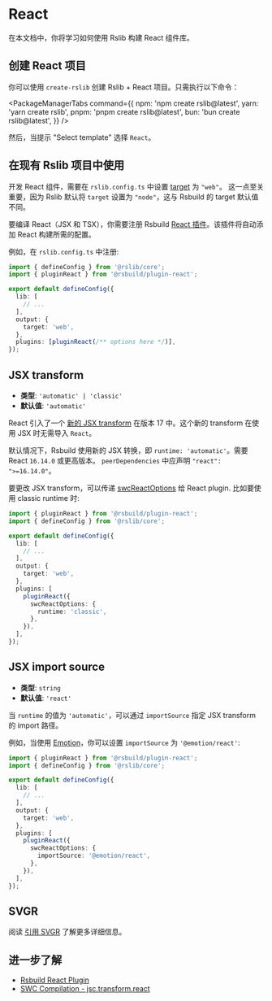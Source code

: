 # React

在本文档中，你将学习如何使用 Rslib 构建 React 组件库。

## 创建 React 项目

你可以使用 `create-rslib` 创建 Rslib + React 项目。只需执行以下命令：


<PackageManagerTabs
  command={{
    npm: 'npm create rslib@latest',
    yarn: 'yarn create rslib',
    pnpm: 'pnpm create rslib@latest',
    bun: 'bun create rslib@latest',
  }}
/>

然后，当提示 "Select template" 选择 `React`。

## 在现有 Rslib 项目中使用

开发 React 组件，需要在 `rslib.config.ts` 中设置 [target](/config/rsbuild/output#outputtarget) 为 `"web"`。 这一点至关重要，因为 Rslib 默认将 `target` 设置为 `"node"`，这与 Rsbuild 的 target 默认值不同。

要编译 React（JSX 和 TSX），你需要注册 Rsbuild [React 插件](https://rsbuild.dev/zh/plugins/list/plugin-react)。该插件将自动添加 React 构建所需的配置。

例如，在 `rslib.config.ts` 中注册:

```ts title="rslib.config.ts" {2,8-11}
import { defineConfig } from '@rslib/core';
import { pluginReact } from '@rsbuild/plugin-react';

export default defineConfig({
  lib: [
    // ...
  ],
  output: {
    target: 'web',
  },
  plugins: [pluginReact(/** options here */)],
});
```

## JSX transform

- **类型**: `'automatic' | 'classic'`
- **默认值**: `'automatic'`

React 引入了一个 [新的 JSX transform](https://legacy.reactjs.org/blog/2020/09/22/introducing-the-new-jsx-transform.html) 在版本 17 中。这个新的 transform 在使用 JSX 时无需导入 `React`。

默认情况下，Rsbuild 使用新的 JSX 转换，即 `runtime: 'automatic'`。需要 React `16.14.0` 或更高版本。 `peerDependencies` 中应声明 `"react": ">=16.14.0"`。

要更改 JSX transform，可以传递 [swcReactOptions](https://rsbuild.dev/zh/plugins/list/plugin-react#swcreactoptionsruntime) 给 React plugin. 比如要使用 classic runtime 时:

```ts title="rslib.config.ts" {13-15}
import { pluginReact } from '@rsbuild/plugin-react';
import { defineConfig } from '@rslib/core';

export default defineConfig({
  lib: [
    // ...
  ],
  output: {
    target: 'web',
  },
  plugins: [
    pluginReact({
      swcReactOptions: {
        runtime: 'classic',
      },
    }),
  ],
});
```

## JSX import source

- **类型**: `string`
- **默认值**: `'react'`

当 `runtime` 的值为 `'automatic'`，可以通过 `importSource` 指定 JSX transform 的 import 路径。

例如，当使用 [Emotion](https://emotion.sh/)，你可以设置 `importSource` 为 `'@emotion/react'`:

```ts title="rslib.config.ts" {13-15}
import { pluginReact } from '@rsbuild/plugin-react';
import { defineConfig } from '@rslib/core';

export default defineConfig({
  lib: [
    // ...
  ],
  output: {
    target: 'web',
  },
  plugins: [
    pluginReact({
      swcReactOptions: {
        importSource: '@emotion/react',
      },
    }),
  ],
});
```

## SVGR

阅读 [引用 SVGR](/guide/advanced/svgr-files) 了解更多详细信息。

## 进一步了解

- [Rsbuild React Plugin](https://rsbuild.dev/zh/plugins/list/plugin-react#swcreactoptionsruntime)
- [SWC Compilation - jsc.transform.react](https://swc.rs/docs/configuration/compilation#jsctransformreact)
